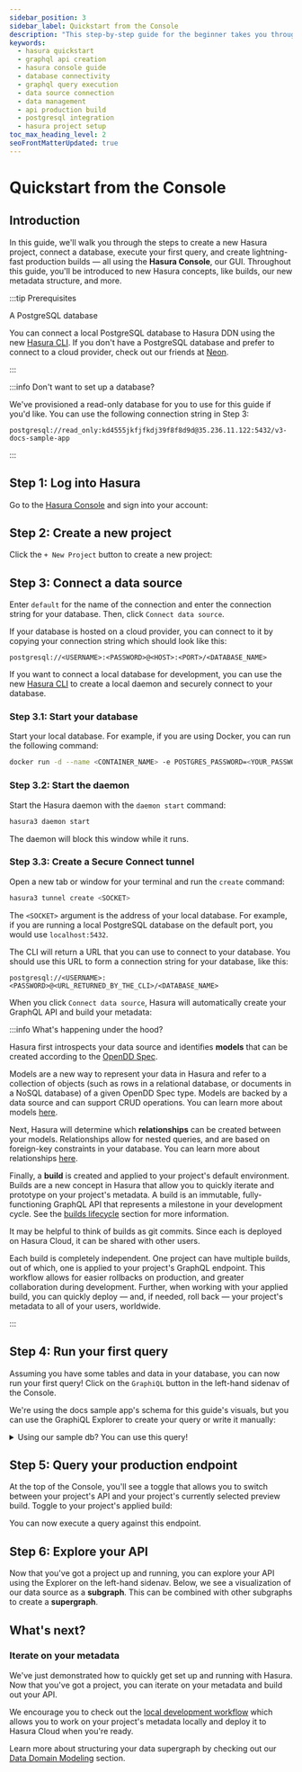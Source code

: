 ```yaml
---
sidebar_position: 3
sidebar_label: Quickstart from the Console
description: "This step-by-step guide for the beginner takes you through initiating a Hasura project using the intuitive Hasura Console, setting up a database connection, running your first query, building rapid-production GraphQL APIs and much more. Start your journey into the world of Hasura's powerful data handling and API management features today."
keywords:
  - hasura quickstart
  - graphql api creation
  - hasura console guide
  - database connectivity
  - graphql query execution
  - data source connection
  - data management
  - api production build
  - postgresql integration
  - hasura project setup
toc_max_heading_level: 2
seoFrontMatterUpdated: true
---
```



# Quickstart from the Console

## Introduction

In this guide, we'll walk you through the steps to create a new Hasura project, connect a database, execute your first
query, and create lightning-fast production builds — all using the **Hasura Console**, our GUI. Throughout this guide,
you'll be introduced to new Hasura concepts, like builds, our new metadata structure, and more.

:::tip Prerequisites

A PostgreSQL database

You can connect a local PostgreSQL database to Hasura DDN using the new [Hasura CLI](/cli/overview.mdx). If you don't
have a PostgreSQL database and prefer to connect to a cloud provider, check out our friends at
[Neon](https://neon.tech).

:::

:::info Don't want to set up a database?

We've provisioned a read-only database for you to use for this guide if you'd like. You can use the following connection
string in Step 3:

```text
postgresql://read_only:kd4555jkfjfkdj39f8f8d9d@35.236.11.122:5432/v3-docs-sample-app
```

:::

## Step 1: Log into Hasura

Go to the [Hasura Console](https://console.hasura.io) and sign into your account:

<Thumbnail src="/img/get-started/0.0.1_console-login.png" alt="Log into Hasura Console" width="1000px" />

## Step 2: Create a new project

Click the `+ New Project` button to create a new project:

<Thumbnail src="/img/get-started/0.0.1_console-create-project.png" alt="Create new project" width="1000px" />

## Step 3: Connect a data source

Enter `default` for the name of the connection and enter the connection string for your database. Then, click
`Connect data source`.

<Thumbnail src="/img/get-started/0.0.1_console-add-connection-string.png" alt="Empty explorer" width="1000px" />

<Tabs groupId="db-location" className="api-tabs">
<TabItem value="hosted" label="Hosted Database">

If your database is hosted on a cloud provider, you can connect to it by copying your connection string which should
look like this:

```text
postgresql://<USERNAME>:<PASSWORD>@<HOST>:<PORT>/<DATABASE_NAME>
```

</TabItem>
<TabItem value="local" label="Local Database">

If you want to connect a local database for development, you can use the new [Hasura CLI](/cli/overview.mdx) to create a
local daemon and securely connect to your database.

### Step 3.1: Start your database

Start your local database. For example, if you are using Docker, you can run the following command:

```bash
docker run -d --name <CONTAINER_NAME> -e POSTGRES_PASSWORD=<YOUR_PASSWORD> -p 5432:5432 postgres
```

### Step 3.2: Start the daemon

Start the Hasura daemon with the `daemon start` command:

```bash
hasura3 daemon start
```

The daemon will block this window while it runs.

### Step 3.3: Create a Secure Connect tunnel

Open a new tab or window for your terminal and run the `create` command:

```bash
hasura3 tunnel create <SOCKET>
```

The `<SOCKET>` argument is the address of your local database. For example, if you are running a local PostgreSQL
database on the default port, you would use `localhost:5432`.

The CLI will return a URL that you can use to connect to your database. You should use this URL to form a connection
string for your database, like this:

```text
postgresql://<USERNAME>:<PASSWORD>@<URL_RETURNED_BY_THE_CLI>/<DATABASE_NAME>
```

</TabItem>
</Tabs>

When you click `Connect data source`, Hasura will automatically create your GraphQL API and build your metadata:

<Thumbnail src="/img/get-started/0.0.1_console-auto-build.png" alt="Add connection details" width="1000px" />

:::info What's happening under the hood?

Hasura first introspects your data source and identifies **models** that can be created according to the
[OpenDD Spec](/data-domain-modeling/overview.mdx).

Models are a new way to represent your data in Hasura and refer to a collection of objects (such as rows in a relational
database, or documents in a NoSQL database) of a given OpenDD Spec type. Models are backed by a data source and can
support CRUD operations. You can learn more about models [here](/data-domain-modeling/models.mdx).

Next, Hasura will determine which **relationships** can be created between your models. Relationships allow for nested
queries, and are based on foreign-key constraints in your database. You can learn more about relationships
[here](/data-domain-modeling/relationships.mdx).

Finally, a **build** is created and applied to your project's default environment. Builds are a new concept in Hasura
that allow you to quickly iterate and prototype on your project's metadata. A build is an immutable, fully-functioning
GraphQL API that represents a milestone in your development cycle. See the [builds lifecycle](/ci-cd/builds.mdx) section
for more information.

It may be helpful to think of builds as git commits. Since each is deployed on Hasura Cloud, it can be shared with other
users.

Each build is completely independent. One project can have multiple builds, out of which, one is applied to your
project's GraphQL endpoint. This workflow allows for easier rollbacks on production, and greater collaboration during
development. Further, when working with your applied build, you can quickly deploy — and, if needed, roll back — your
project's metadata to all of your users, worldwide.

:::

## Step 4: Run your first query

Assuming you have some tables and data in your database, you can now run your first query! Click on the `GraphiQL`
button in the left-hand sidenav of the Console.

We're using the docs sample app's schema for this guide's visuals, but you can use the GraphiQL Explorer to create your
query or write it manually:

<Thumbnail src="/img/get-started/0.0.1_console-execute-query-on-build.png" alt="Execute a query" width="1000px" />

<details>
<summary>Using our sample db? You can use this query!</summary>

```graphql
query OrdersQuery {
  orders {
    id
    status
    delivery_date
    user {
      id
      name
      email
    }
    product {
      id
      name
    }
  }
}
```

</details>

## Step 5: Query your production endpoint

At the top of the Console, you'll see a toggle that allows you to switch between your project's API and your project's
currently selected preview build. Toggle to your project's applied build:

<Thumbnail src="/img/get-started/0.1.1_console-view-project-graphiql.png" alt="Toggle production" width="1000px" />

You can now execute a query against this endpoint.

## Step 6: Explore your API

Now that you've got a project up and running, you can explore your API using the Explorer on the left-hand sidenav.
Below, we see a visualization of our data source as a **subgraph**. This can be combined with other subgraphs to create
a **supergraph**.

<Thumbnail src="/img/get-started/0.1.1_console-explore-api.png" alt="Explore your API" width="1000px" />

## What's next?

### Iterate on your metadata

We've just demonstrated how to quickly get set up and running with Hasura. Now that you've got a project, you can
iterate on your metadata and build out your API.

We encourage you to check out the [local development workflow](/getting-started/local-dev.mdx) which allows you to work
on your project's metadata locally and deploy it to Hasura Cloud when you're ready.

Learn more about structuring your data supergraph by checking out our
[Data Domain Modeling](/data-domain-modeling/overview.mdx) section.
